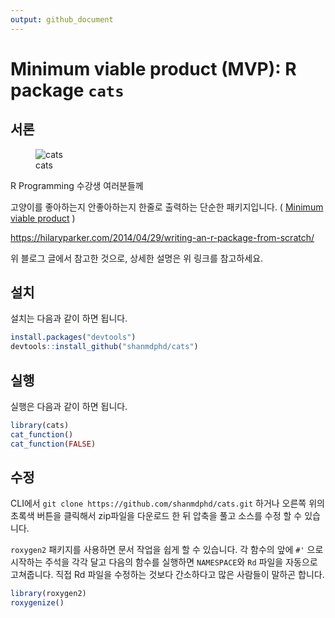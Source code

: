 ```yaml
---
output: github_document
---
```


# Minimum viable product (MVP): R package `cats`

## 서론

![cats](http://www.ipopcon.kr/public/upload/admin/thumbnail/20170213/4558a088ff26446e16cd0663608ded03.jpg)

R Programming 수강생 여러분들께

고양이를 좋아하는지 안좋아하는지 한줄로 출력하는 단순한 패키지입니다. ( [Minimum viable product](https://en.wikipedia.org/wiki/Minimum_viable_product) )

<https://hilaryparker.com/2014/04/29/writing-an-r-package-from-scratch/>

위 블로그 글에서 참고한 것으로, 상세한 설명은 위 링크를 참고하세요. 

## 설치

설치는 다음과 같이 하면 됩니다.

```r
install.packages("devtools")
devtools::install_github("shanmdphd/cats")
```

## 실행

실행은 다음과 같이 하면 됩니다.

```r
library(cats)
cat_function()
cat_function(FALSE)
```

## 수정

CLI에서 `git clone https://github.com/shanmdphd/cats.git` 하거나 오른쪽 위의 초록색 버튼을 클릭해서 zip파일을 다운로드 한 뒤 압축을 풀고 소스를 수정 할 수 있습니다.

`roxygen2` 패키지를 사용하면 문서 작업을 쉽게 할 수 있습니다.
각 함수의 앞에 `#'` 으로 시작하는 주석을 각각 달고 다음의 함수를 실행하면 `NAMESPACE`와 `Rd` 파일을 자동으로 고쳐줍니다. 
직접 Rd 파일을 수정하는 것보다 간소하다고 많은 사람들이 말하곤 합니다.

```r
library(roxygen2)
roxygenize()
```

